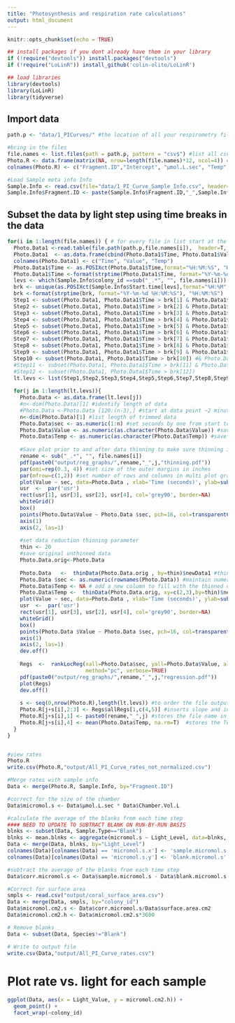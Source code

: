 ```yaml
---
title: "Photosynthesis and respiration rate calculations"
output: html_document
---
```


```r
knitr::opts_chunk$set(echo = TRUE)

## install packages if you dont already have them in your library
if (!require("devtools")) install.packages("devtools")
if (!require("LoLinR")) install_github('colin-olito/LoLinR') 

## load libraries
library(devtools)
library(LoLinR)
library(tidyverse)
```

## Import data
```r
path.p <- "data/1_PICurves/" #the location of all your respirometry files 

#bring in the files
file.names <- list.files(path = path.p, pattern = "csv$") #list all csv file names in the folder
Photo.R <- data.frame(matrix(NA, nrow=length(file.names)*12, ncol=4)) #generate a 3 column dataframe with specific column names
colnames(Photo.R) <- c("Fragment.ID","Intercept", "µmol.L.sec", "Temp")

#Load Sample meta info Info
Sample.Info <- read.csv(file="data/1_PI_Curve_Sample_Info.csv", header=T) #read sample.info data
Sample.Info$Fragment.ID <- paste(Sample.Info$Fragment.ID,"_",Sample.Info$Light_Level, sep = "")
```

## Subset the data by light step using time breaks in the data
```r
for(i in 1:length(file.names)) { # for every file in list start at the first and run this following function
  Photo.Data1 <-read.table(file.path(path.p,file.names[i]),  header=T, sep=",", skip=1, na.string="NA", fill = TRUE, as.is=TRUE, fileEncoding="latin1") #reads in the data files
  Photo.Data1  <- as.data.frame(cbind(Photo.Data1$Time, Photo.Data1$Value, Photo.Data1$Temp)) #subset columns of interest
  colnames(Photo.Data1) <- c("Time", "Value", "Temp")
  Photo.Data1$Time <- as.POSIXct(Photo.Data1$Time,format="%H:%M:%S", "HST") #-7*60*60 #convert time from character to time
  Photo.Data1$Time <-format(strptime(Photo.Data1$Time, format="%Y-%m-%d %H:%M:%S"), "%H:%M:%S")
  levs <- which(Sample.Info$colony_id ==sub("_.*", "", file.names[i]))
  brk <- unique(as.POSIXct(Sample.Info$Start.time[levs],format="%H:%M","HST"))
  brk <-format(strptime(brk, format="%Y-%m-%d %H:%M:%S"), "%H:%M:%S")
  Step1 <- subset(Photo.Data1, Photo.Data1$Time > brk[1] & Photo.Data1$Time < brk[2])
  Step2 <- subset(Photo.Data1, Photo.Data1$Time > brk[2] & Photo.Data1$Time < brk[3])
  Step3 <- subset(Photo.Data1, Photo.Data1$Time > brk[3] & Photo.Data1$Time < brk[4])
  Step4 <- subset(Photo.Data1, Photo.Data1$Time > brk[4] & Photo.Data1$Time < brk[5])
  Step5 <- subset(Photo.Data1, Photo.Data1$Time > brk[5] & Photo.Data1$Time < brk[6])
  Step6 <- subset(Photo.Data1, Photo.Data1$Time > brk[6] & Photo.Data1$Time < brk[7])
  Step7 <- subset(Photo.Data1, Photo.Data1$Time > brk[7] & Photo.Data1$Time < brk[8])
  Step8 <- subset(Photo.Data1, Photo.Data1$Time > brk[8] & Photo.Data1$Time < brk[9])
  Step9 <- subset(Photo.Data1, Photo.Data1$Time > brk[9] & Photo.Data1$Time < brk[10])
  Step10 <- subset(Photo.Data1, Photo.Data1$Time > brk[10]) #& Photo.Data1$Time < brk[11])
  #Step11 <- subset(Photo.Data1, Photo.Data1$Time > brk[11] & Photo.Data1$Time < brk[12])
  #Step12 <- subset(Photo.Data1, Photo.Data1$Time > brk[12])
  lt.levs <- list(Step1,Step2,Step3,Step4,Step5,Step6,Step7,Step8,Step9,Step10) #list levels of segmentation
  
  for(j in 1:length(lt.levs)){    
    Photo.Data <- as.data.frame(lt.levs[j])
    #n<-dim(Photo.Data)[1] #identify length of data
    #Photo.Data <-Photo.Data [120:(n-3),] #start at data point ~2 minute in to avoid excess noise from start of run and remove last 3 lines containing text
    n<-dim(Photo.Data)[1] #list length of trimmed data
    Photo.Data$sec <- as.numeric(1:n) #set seconds by one from start to finish of run
    Photo.Data$Value <- as.numeric(as.character(Photo.Data$Value)) #save O2 data as numeric
    Photo.Data$Temp <- as.numeric(as.character(Photo.Data$Temp)) #save O2 data as numeric
    
    #Save plot prior to and after data thinning to make sure thinning is not too extreme
    rename <- sub("_.*", "", file.names[i])
    pdf(paste0("output/reg_graphs/",rename,"_",j,"thinning.pdf"))
    par(omi=rep(0.3, 4)) #set size of the outer margins in inches
    par(mfrow=c(1,2)) #set number of rows and columns in multi plot graphic
    plot(Value ~ sec, data=Photo.Data , xlab='Time (seconds)', ylab=substitute(' O'[2]~' (µmol/L)'),  axes=FALSE) #plot data as a function of time
    usr  <-  par('usr')
    rect(usr[1], usr[3], usr[2], usr[4], col='grey90', border=NA)
    whiteGrid()
    box()
    points(Photo.Data$Value ~ Photo.Data $sec, pch=16, col=transparentColor('dodgerblue2', 0.6), cex=1.1)
    axis(1)
    axis(2, las=1)
    
    #set data reduction thinning parameter
    thin <- 20
    #save original unthinned data
    Photo.Data.orig<-Photo.Data
    
    Photo.Data   <-  thinData(Photo.Data.orig , by=thin)$newData1 #thin data 
    Photo.Data $sec <- as.numeric(rownames(Photo.Data)) #maintain numeric values for time
    Photo.Data$Temp <- NA # add a new column to fill with the thinned data
    Photo.Data$Temp <-  thinData(Photo.Data.orig, xy=c(2,3),by=thin)$newData1[,2] #thin data  for the temp values
    plot(Value ~ sec, data=Photo.Data , xlab='Time (seconds)', ylab=substitute(' O'[2]~' (µmol/L)'), type='n', axes=FALSE) #plot thinned data
    usr  <-  par('usr')
    rect(usr[1], usr[3], usr[2], usr[4], col='grey90', border=NA)
    whiteGrid()
    box()
    points(Photo.Data $Value ~ Photo.Data $sec, pch=16, col=transparentColor('dodgerblue2', 0.6), cex=1.1)
    axis(1)
    axis(2, las=1)
    dev.off()
    
    Regs  <-  rankLocReg(xall=Photo.Data$sec, yall=Photo.Data$Value, alpha=0.2, 
                         method="pc", verbose=TRUE) 
    pdf(paste0("output/reg_graphs/",rename,"_",j,"regression.pdf"))
    plot(Regs)
    dev.off()
    
    s <- seq(0,nrow(Photo.R),length(lt.levs)) #to order the file output sequence in correct order in data frame
    Photo.R[j+s[i],2:3] <- Regs$allRegs[1,c(4,5)] #inserts slope and intercept in the dataframe
    Photo.R[j+s[i],1] <- paste0(rename,"_",j) #stores the file name in the Date column
    Photo.R[j+s[i],4] <- mean(Photo.Data$Temp, na.rm=T)  #stores the Temperature in the Temp.C column
  }
}


#view rates
Photo.R
write.csv(Photo.R,"output/All_PI_Curve_rates_not_normalized.csv")

#Merge rates with sample info
Data <- merge(Photo.R, Sample.Info, by="Fragment.ID")

#correct for the size of the chamber
Data$micromol.s <- Data$µmol.L.sec * Data$Chamber.Vol.L

#calculate the average of the blanks from each time step
#### NEED TO UPDATE TO SUBTRACT BLANK ON RUN-BY-RUN BASIS
blnks <- subset(Data, Sample.Type=="Blank")
blnks <- mean.blnks <- aggregate(micromol.s ~ Light_Level, data=blnks, FUN=mean)
Data <- merge(Data, blnks, by="Light_Level")
colnames(Data)[colnames(Data) == 'micromol.s.x'] <- 'sample.micromol.s'
colnames(Data)[colnames(Data) == 'micromol.s.y'] <- 'blank.micromol.s'

#subtract the average of the blanks from each time step
Data$corr.micromol.s <- Data$sample.micromol.s - Data$blank.micromol.s

#Correct for surface area
smpls <- read.csv("output/coral_surface_area.csv")
Data <- merge(Data, smpls, by="colony_id")
Data$micromol.cm2.s <- Data$corr.micromol.s/Data$surface.area.cm2
Data$micromol.cm2.h <- Data$micromol.cm2.s*3600

# Remove blanks
Data <- subset(Data, Species!="Blank")

# Write to output file
write.csv(Data,"output/All_PI_Curve_rates.csv")
```

# Plot rate vs. light for each sample
```r
ggplot(Data, aes(x = Light_Value, y = micromol.cm2.h)) +
  geom_point() +
  facet_wrap(~colony_id)
```
